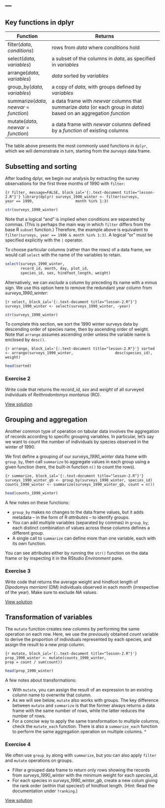 ---
---

## Key functions in dplyr

| Function                                 | Returns                                                                                                               |
|------------------------------------------+-----------------------------------------------------------------------------------------------------------------------|
| filter(*data*, *conditions*)             | rows from *data* where *conditions* hold                                                                              |
| select(*data*, *variables*)              | a subset of the columns in *data*, as specified in *variables*                                                        |
| arrange(*data*, *variables*)             | *data* sorted by *variables*                                                                                          |
| group_by(*data*, *variables*)            | a copy of *data*, with groups defined by *variables*                                                                  |
| summarize(*data*, *newvar* = *function*) | a data frame with *newvar* columns that summarize *data* (or each group in *data*) based on an aggregation *function* |
| mutate(*data*, *newvar* = *function*)    | a data frame with *newvar* columns defined by a *function* of existing columns                                        |

<aside class="notes">

The table above presents the most commonly used functions in `dplyr`, which we will demonstrate in turn, starting from the *surveys* data frame.

</aside>

<!--split-->

## Subsetting and sorting

After loading dplyr, we begin our analysis by extracting the survey observations for the first three months of 1990 with `filter`:

```{r filter, message=FALSE, block_ial='{:.text-document title="lesson-2.R"}'}
library(dplyr)
surveys_1990_winter <- filter(surveys,
			      year == 1990,
			      month %in% 1:3)
```

```r
str(surveys_1990_winter)
```

<aside class="notes">

Note that a logical "and" is implied when conditions are separated by commas. (This is perhaps the main way in which `filter` differs from the base R `subset` function.) Therefore, the example above is equivalent to `filter(surveys, year == 1990 & month %in% 1:3)`. A logical "or" must be specified explicitly with the `|` operator.

</aside>

<!--split-->

To choose particular columns (rather than the rows) of a data frame, we would call `select` with the name of the variables to retain.

```r
select(surveys_1990_winter,
       record_id, month, day, plot_id,
       species_id, sex, hindfoot_length, weight)
```

<!--split-->


Alternatively, we can *exclude* a column by preceding its name with a minus sign. We use this option here to remove the redundant year column from *surveys_1990_winter*:

```{r select, block_ial='{:.text-document title="lesson-2.R"}'}
surveys_1990_winter <- select(surveys_1990_winter, -year)
```

```r
str(surveys_1990_winter)
```

<!--split-->


To complete this section, we sort the 1990 winter surveys data by descending order of species name, then by ascending order of weight. Note that `arrange` assumes ascending order unless the variable name is enclosed by `desc()`.

```{r arrange, block_ial='{:.text-document title="lesson-2.R"}'}
sorted <- arrange(surveys_1990_winter,
                  desc(species_id), weight)
```

```r
head(sorted)
```

<!--split-->

### Exercise 2

Write code that returns the *record_id*, *sex* and *weight* of all surveyed individuals of *Reithrodontomys montanus* (RO).

<aside class="notes">

[View solution](#solution-2)

</aside>

<!--split-->

## Grouping and aggregation

Another common type of operation on tabular data involves the aggregation of records according to specific grouping variables. In particular, let's say we want to count the number of individuals by species observed in the winter of 1990.

<aside class="notes">

We first define a grouping of our *surveys_1990_winter* data frame with `group_by`, then call `summarize` to aggregate values in each group using a given function (here, the built-in function `n()` to count the rows).

</aside>

```{r summarize, block_ial='{:.text-document title="lesson-2.R"}'}
surveys_1990_winter_gb <- group_by(surveys_1990_winter, species_id)
counts_1990_winter <- summarize(surveys_1990_winter_gb, count = n())
```

```r
head(counts_1990_winter)
```

<!--split-->

A few notes on these functions: 

- `group_by` makes no changes to the data frame values, but it adds metadata -- in the form of R *attributes* -- to identify groups.
- You can add multiple variables (separated by commas) in `group_by`; each distinct combination of values across these columns defines a different group.
- A single call to `summarize` can define more than one variable, each with its own function.

<aside class="notes">

You can see attributes either by running the `str()` function on the data frame or by inspecting it in the RStudio *Environment* pane.

</aside>

<!--split-->


### Exercise 3

Write code that returns the average weight and hindfoot length of *Dipodomys merriami* (DM) individuals observed in each month (irrespective of the year). Make sure to exclude *NA* values.

<aside class="notes">

[View solution](#solution-3)

</aside>

<!--split-->

## Transformation of variables

The `mutate` function creates new columns by performing the same operation on each row. Here, we use the previously obtained *count* variable to derive the proportion of individuals represented by each species, and assign the result to a new *prop* column.

```{r mutate, block_ial='{:.text-document title="lesson-2.R"}'}
prop_1990_winter <- mutate(counts_1990_winter,
                           prop = count / sum(count))
```

```r
head(prop_1990_winter)
```

<!--split-->

A few notes about transformations:

- With `mutate`, you can assign the result of an expression to an existing column name to overwrite that column.
- As we will see below, `mutate` also works with groups. The key difference between `mutate` and `summarize` is that the former always returns a data frame with the same number of rows, while the latter reduces the number of rows.
- For a concise way to apply the same transformation to multiple columns, check the `mutate_each` function. There is also a `summarize_each` function to perform the same aggregation operation on multiple columns.
^

<!--split-->

### Exercise 4

We often use `group_by` along with `summarize`, but you can also apply `filter` and `mutate` operations on groups.

- Filter a grouped data frame to return only rows showing the records from *surveys_1990_winter* with the minimum weight for each *species_id*.
- For each species in *surveys_1990_winter_gb*, create a new colum giving the rank order (within that species!) of hindfoot length. (Hint: Read the documentation under `?ranking`.)

<aside class="notes">

[View solution](#solution-4)

</aside>
